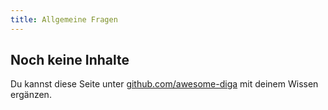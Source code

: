 ```yaml
---
title: Allgemeine Fragen
---
```


## Noch keine Inhalte

Du kannst diese Seite unter [github.com/awesome-diga](https://github.com/awesome-diga/tr-faq) mit deinem Wissen ergänzen.
